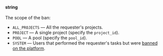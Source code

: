 **string**<br/><br/>The scope of the ban:

- `ALL_PROJECTS` — All the requester's projects.
- `PROJECT` — A single project (specify the `project_id`).
- `POOL` — A pool (specify the `pool_id`).
- `SYSTEM` — Users that performed the requester's tasks but were [banned on the platform](/docs/guide/ban?form-source=api-ban#ban__ban-platform).
